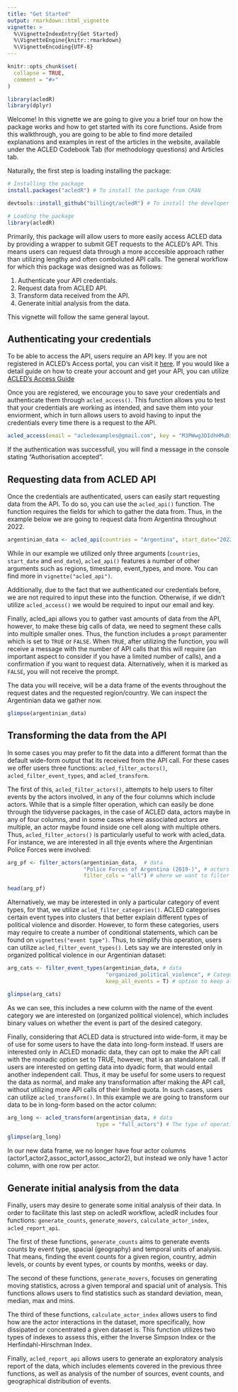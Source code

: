 ```yaml
---
title: "Get Started"
output: rmarkdown::html_vignette
vignette: >
  %\VignetteIndexEntry{Get Started}
  %\VignetteEngine{knitr::rmarkdown}
  %\VignetteEncoding{UTF-8}
---
```



```r
knitr::opts_chunk$set(
  collapse = TRUE,
  comment = "#>"
)
```

``` r
library(acledR)
library(dplyr)
```

Welcome! In this vignette we are going to give you a brief tour on how the package works and how to get started with its core functions. Aside from this walkthrough, you are going to be able to find more detailed explanations and examples in rest of the articles in the website, available under the ACLED Codebook Tab (for methodology questions) and Articles tab. 

Naturally, the first step is loading installing the package:

```r

# Installing the package
install.packages("acledR") # To install the package from CRAN

devtools::install_github("billingt/acledR") # To install the developer's branch from Github. 

# Loading the package
library(acledR)
```


Primarily, this package will allow users to more easily access ACLED data by providing a wrapper to submit GET requests to the ACLED's API. This means users can request data through a more acccesible approach rather than utilizing lengthy and often comboluted API calls. The general workflow for which this package was designed was as follows:

1. Authenticate your API credentials. 
2. Request data from ACLED API.
3. Transform data received from the API.
4. Generate initial analysis from the data.

This vignette will follow the same general layout. 

## Authenticating your credentials

To be able to access the API, users require an API key. If you are not registered in ACLED's Access portal, you can visit it [here](https://billingtt.github.io/acledR/articles/developer.acleddata.com). If you would like a detail guide on how to create your account and get your API, you can utilize [ACLED's Access Guide](https://acleddata.com/download/35300/)
 
Once you are registered, we encourage you to save your credentials and authenticate them through `acled_access()`. This function allows you to test that your credentials are working as intended, and save them into your enviorment, which in turn allows users to avoid having to input the credentials every time there is a request to the API. 

```r

acled_access(email = "acledexamples@gmail.com", key = "M3PWwg3DIdhHMuDiilp5") #  This is an example, you will need to input your credentials.

```

If the authentication was successfull, you will find a message in the console stating "Authorisation accepted". 

## Requesting data from ACLED API

Once the credentials are authenticated, users can easily start requesting data from the API. To do so, you can use the `acled_api()` function. The function requires the fields for which to gather the data from. Thus, in the example below we are going to request data from Argentina throughout 2022. 

```r

argentinian_data <- acled_api(countries = "Argentina", start_date="2022-01-01",end_date = "2022-12-31", prompt=F)

```

While in our example we utilized only three arguments (`countries`, `start_date` and `end_date`), `acled_api()` features a number of other arguments such as regions, timestamp, event_types, and more. You can find more in `vignette("acled_api")`.

Additionally, due to the fact that we authenticated our credentials before, we are not required to input these into the function. Otherwise, if we didn't utilize `acled_access()` we would be required to input our email and key. 

Finally, acled_api allows you to gather vast amounts of data from the API, however, to make these big calls of data, we need to segment these calls into multiple smaller ones. Thus, the function includes a `prompt` paramenter which is set to `TRUE` or `FALSE`. When `TRUE`, after utilizing the function, you will receive a message with the number of API calls that this will require (an important aspect to consider if you have a limited number of calls), and a confirmation if you want to request data. Alternatively, when it is marked as `FALSE`, you will not receive the prompt. 

The data you will receive, will be a data frame of the events throughout the request dates and the requested region/country. We can inspect the Argentinian data we gather now. 

```r
glimpse(argentinian_data)
```

## Transforming the data from the API

In some cases you may prefer to fit the data into a different format than the default wide-form output that its received from the API call. For these cases we offer users three functions: `acled_filter_actors()`, `acled_filter_event_types`, and `acled_transform`. 

The first of this, `acled_filter_actors()`, attempts to help users to filter events by the actors involved, in any of the four columns which include actors. While that is a simple filter operation, which can easily be done through the tidyverse packages, in the case of ACLED data, actors maybe in any of four columns, and in some cases where associated actors are multiple, an actor maybe found inside one cell along with multiple others. Thus, `acled_filter_actors()` is particularly useful to work with acled_data. For instance, we are interested in all thje events where the Argentinian Police Forces were involved: 

```r

arg_pf <- filter_actors(argentinian_data,  # data
                        "Police Forces of Argentina (2019-)", # actors we are interested on
                        filter_cols = "all") # where we want to filter 

head(arg_pf)
```


Alternatively, we may be interested in only a particular category of event types, for that, we utilize `acled_filter_categories()`. ACLED categorises certain event types into clusters that better explain different types of political violence and disorder. However, to form these categories, users may require to create a number of conditional statements, which can be found on `vignettes("event type")`. Thus, to simplify this operation, users can utilize `acled_filter_event_types()`. Lets say we are interested only in organized political violence in our Argentinian dataset:

```r
arg_cats <- filter_event_types(argentinian_data, # data
                               "organized_political_violence", # Categories of interest
                               keep_all_events = T) # option to keep all events with an extra column, or to filter events

glimpse(arg_cats)

```

As we can see, this includes a new column with the name of the event category we are interested on (organized political violence), which includes binary values on whether the event is part of the desired category. 

Finally, considering that ACLED data is structured into wide-form, it may be of use for some users to have the data into long-form instead. If users are interested only in ACLED monadic data, they can opt to make the API call with the monadic option set to TRUE, however, that is an standalone call. If users are interested on getting data into dyadic form, that would entail another independent call. Thus, it may be useful for some users to request the data as normal, and make any transformation after making the API call, without utilizing more API calls of their limited quota. In such cases, users can utilize `acled_transform()`. In this example we are going to transform our data to be in long-form based on the actor column:

```r

arg_long <- acled_transform(argentinian_data, # data
                            type = "full_actors") # The type of operation we want to do to transform the data

glimpse(arg_long)

```
In our new data frame, we no longer have four actor columns (actor1,actor2,assoc_actor1,assoc_actor2), but instead we only have 1 actor column, with one row per actor. 

## Generate initial analysis from the data

Finally, users may desire to generate some initial analysis of their data. In order to facilitate this last step on acledR workflow, acledR includes four functions: `generate_counts`, `generate_movers`, `calculate_actor_index`, `acled_report_api`.

The first of these functions, `generate_counts` aims to generate events counts by event type, spacial (geography) and temporal units of analysis. That means, finding the event counts for a given region, country, admin levels, or counts by event types, or counts by months, weeks or day. 

The second of these functions, `generate_movers`, focuses on generating moving statistics, across a given temporal and spacial unit of analysis. This functions allows users to find statistics such as standard deviation, mean, median, max and mins. 

The third of these functions, `calculate_actor_index` allows users to find how are the actor interactions in the dataset, more specifically,  how dissipated or concentrated a given dataset is. This function utilizes two types of indexes to assess this, either the Inverse Simpson Index or the Herfindahl-Hirschman Index. 

Finally, `acled_report_api` allows users to generate an exploratory analysis report of the data, which includes elements covered in the previous three functions, as well as analysis of the number of sources, event counts, and geographical distribution of events. 
